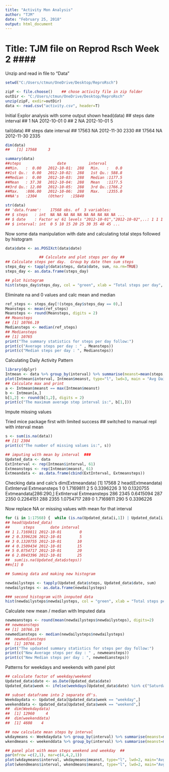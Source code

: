 ---
title: "Activity Mon Analysis"
author: "TJM"
date: "February 25, 2018"
output: html_document
---

Title:  TJM file on Reprod Rsch Week 2     ####
================================================


Unzip and read in file to "Data"  
```{r setup, echo=TRUE}
setwd("C:/Users/ctmun/OneDrive/Desktop/ReproRsch")

zipF <- file.choose()    ## chose activity file in zip folder
outDir <- "C:/Users/ctmun/OneDrive/Desktop/ReproRsch"
unzip(zipF, exdir=outDir)
data <- read.csv("activity.csv", header=T)
```


Initial Explor analysis  with some output shown
head(data)
##  steps       date interval
##  1    NA 2012-10-01        0
##  2    NA 2012-10-01        5

tail(data)
##        steps       date interval
## 17563    NA 2012-11-30     2330
## 17564    NA 2012-11-30     2335

```{r, echo=TRUE}
dim(data)
##   [1] 17568     3

summary(data)
##steps                date          interval     
##Min.   :  0.00   2012-10-01:  288   Min.   :   0.0  
##1st Qu.:  0.00   2012-10-02:  288   1st Qu.: 588.8  
##Median :  0.00   2012-10-03:  288   Median :1177.5  
##Mean   : 37.38   2012-10-04:  288   Mean   :1177.5  
##3rd Qu.: 12.00   2012-10-05:  288   3rd Qu.:1766.2  
##Max.   :806.00   2012-10-06:  288   Max.   :2355.0  
##NA's   :2304     (Other)   :15840 

str(data)
## 'data.frame':	17568 obs. of  3 variables:
## $ steps   : int  NA NA NA NA NA NA NA NA NA NA ...
## $ date    : Factor w/ 61 levels "2012-10-01","2012-10-02",..: 1 1 1 1 1 1 1 1 1 1 ...
## $ interval: int  0 5 10 15 20 25 30 35 40 45 ...
```

Now some data manipulation with date and calculating total steps followed by histogram
```{r, echo=TRUE}
data$date <- as.POSIXct(data$date)

               ## Calculate and plot steps per day ##
## Calculate steps per day.  Group by date then sum steps
steps_day <- tapply(data$steps, data$date, sum, na.rm=TRUE)
steps_day <- as.data.frame(steps_day)

## plot histogram
hist(steps_day$steps_day, col = "green", xlab = "Total steps per day", main = "Histogram of Daily Total Steps")
```

Eliminate na and 0 values and calc mean and median
```{r, echo=TRUE}
ref_steps <- steps_day[!(steps_day$steps_day == 0),]
Meansteps <- mean(ref_steps)
Meansteps <- round(Meansteps, digits = 2)
## Meansteps
## [1] 10766.19
Mediansteps <- median(ref_steps)
## Mediansteps
## [1] 10765
print("The summary statistics for steps per day follow:")
print(c("Average steps per day : " , Meansteps))
print(c("Median steps per day : ", Mediansteps))
```

Calculating Daily Activity Pattern  
```{r, echo=TRUE}
library(dplyr)
Intmean <- data %>% group_by(interval) %>% summarise(meanst=mean(steps, na.rm = TRUE))
plot(Intmean$interval, Intmean$meanst, type="l", lwd=3, main = "Avg Daily steps - 5 min Intervals", xlab = "Interval", ylab = "Mean steps", col = "blue")
## Calculate max and print
a <- Intmean$meanst == max(Intmean$meanst)
b <- Intmean[a,]
b[1,2] <- round(b[1,2], digits = 2)
print(c("The maximum average step interval is:", b[1,]))
```

Impute missing values     

Tried mice package first with limited success  ## switched to manual repl with interval mean
```{r, echo=TRUE}
s <- sum(is.na(data))
## [1] 2304
print(c("The number of missing values is:", s))

## imputing with mean by interval  ###
Updated_data <- data
ExtInterval <- rep(Intmean$interval, 61)
Extmeansteps <- rep(Intmean$meanst, 61)
Extmeandata <- as.data.frame(cbind(ExtInterval, Extmeansteps))
```
Checking data and calc's
dim(Extmeandata)
[1] 17568     2
head(Extmeandata)
ExtInterval Extmeansteps
1           0    1.7169811
2           5    0.3396226
3          10    0.1320755
Extmeandata[286:290,]
ExtInterval Extmeansteps
286        2345    0.6415094
287        2350    0.2264151
288        2355    1.0754717
289           0    1.7169811
290           5    0.3396226

Now replace NA or missing values with mean for that interval

```{r, echo=TRUE}
for (i in 1:17568) {  while (is.na(Updated_data[i,1]) | Updated_data[i,1] =="") { Updated_data[i,1] <- Extmeandata[i,2]}}
## head(Updated_data)
##      steps       date interval
## 1 1.7169811 2012-10-01        0
## 2 0.3396226 2012-10-01        5
## 3 0.1320755 2012-10-01       10
## 4 0.1509434 2012-10-01       15
## 5 0.0754717 2012-10-01       20
## 6 2.0943396 2012-10-01       25
##  sum(is.na(Updated_data$steps))
##n[1] 0

## Summing data and making new histogram

newdailysteps <- tapply(Updated_data$steps, Updated_data$date, sum)
newdailysteps <- as.data.frame(newdailysteps)

### second histogram with innputed data
hist(newdailysteps$newdailysteps, col = "green", xlab = "Total steps per day", main = "Histogram of Daily Total Steps (no NA)")
```


Calculate new mean / median with Imputed data

```{r, echo=TRUE}
newmeansteps <- round(mean(newdailysteps$newdailysteps), digits=2)
## newmeansteps
## [1] 10766.19
newmediansteps <- median(newdailysteps$newdailysteps)
##  newmediansteps
##  [1] 10766.19
print("The updaated summary statistics for steps per day follow:")
print(c("New Average steps per day : " , newmeansteps))
print(c("New Median steps per day : ", newmediansteps))
```

Patterns for weekdays and weekends with panel plot 

```{r, echo=TRUE}
## calculate factor of weekday/weekend
Updated_data$date <- as.Date(Updated_data$date)
Updated_data$week <- ifelse(weekdays(Updated_data$date) %in% c("Saturday", "Sunday"), "weekend", "weekday")

## subset dataframe into 2 separate df's. 
Weekdaydata <- Updated_data[Updated_data$week == "weekday",]
weekenddata <- Updated_data[Updated_data$week == "weekend",]
##  dim(Weekdaydata)
##  [1] 12960     4
##  dim(weekenddata)
##  [1] 4608    4

## now calculate mean steps by interval
wkdaymeans <- Weekdaydata %>% group_by(interval) %>% summarise(meanst=mean(steps, na.rm = TRUE))
wkendmeans <- weekenddata %>% group_by(interval) %>% summarise(meanst=mean(steps, na.rm = TRUE))

## panel plot with mean steps weekend and weekday  ##
par(mfrow =c(2,1), mar=c(4,4,2,1))
plot(wkdaymeans$interval, wkdaymeans$meanst, type="l", lwd=2, main="Avg Weekday steps", xlab="Interal", ylab = "Mean Steps", col="blue")
plot(wkendmeans$interval, wkendmeans$meanst, type="l", lwd=2, main="Avg Weekend steps", xlab="Interal", ylab = "Mean Steps", col="green")
```
